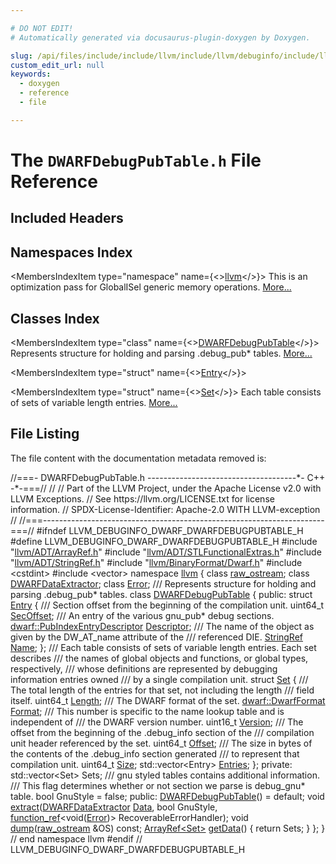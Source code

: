 ```yaml
---

# DO NOT EDIT!
# Automatically generated via docusaurus-plugin-doxygen by Doxygen.

slug: /api/files/include/include/llvm/include/llvm/debuginfo/include/llvm/debuginfo/dwarf/dwarfdebugpubtable-h
custom_edit_url: null
keywords:
  - doxygen
  - reference
  - file

---
```





# The `DWARFDebugPubTable.h` File Reference

<DoxygenPage pluginConfig={pluginConfig}>



## Included Headers

<IncludesList>
<IncludesListItem
  filePath="llvm/ADT/ArrayRef.h"
  permalink="/docs/api/files/include/include/llvm/include/llvm/adt/arrayref-h"
  isLocal="true" />
<IncludesListItem
  filePath="llvm/ADT/STLFunctionalExtras.h"
  permalink="/docs/api/files/include/include/llvm/include/llvm/adt/stlfunctionalextras-h"
  isLocal="true" />
<IncludesListItem
  filePath="llvm/ADT/StringRef.h"
  permalink="/docs/api/files/include/include/llvm/include/llvm/adt/stringref-h"
  isLocal="true" />
<IncludesListItem
  filePath="llvm/BinaryFormat/Dwarf.h"
  permalink="/docs/api/files/include/include/llvm/include/llvm/binaryformat/dwarf-h"
  isLocal="true" />
<IncludesListItem
  filePath="cstdint"
  permalink=""
  isLocal="false" />
<IncludesListItem
  filePath="vector"
  permalink=""
  isLocal="false" />
</IncludesList>

## Namespaces Index

<MembersIndex>

<MembersIndexItem
  type="namespace"
  name={<><a href="/docs/api/namespaces/llvm">llvm</a></>}>
This is an optimization pass for GlobalISel generic memory operations. <a href="/docs/api/namespaces/llvm/#details">More...</a>
</MembersIndexItem>

</MembersIndex>

## Classes Index

<MembersIndex>

<MembersIndexItem
  type="class"
  name={<><a href="/docs/api/classes/llvm/dwarfdebugpubtable">DWARFDebugPubTable</a></>}>
Represents structure for holding and parsing .debug&#95;pub&#42; tables. <a href="/docs/api/classes/llvm/dwarfdebugpubtable/#details">More...</a>
</MembersIndexItem>

<MembersIndexItem
  type="struct"
  name={<><a href="/docs/api/structs/llvm/dwarfdebugpubtable/entry">Entry</a></>}>
</MembersIndexItem>

<MembersIndexItem
  type="struct"
  name={<><a href="/docs/api/structs/llvm/dwarfdebugpubtable/set">Set</a></>}>
Each table consists of sets of variable length entries. <a href="/docs/api/structs/llvm/dwarfdebugpubtable/set/#details">More...</a>
</MembersIndexItem>

</MembersIndex>


## File Listing

The file content with the documentation metadata removed is:

<ProgramListing>

<Link id="l00001" /><CodeLine lineNumber="1"><Highlight kind="comment">//===- DWARFDebugPubTable.h -------------------------------------&#42;- C++ -&#42;-===//</Highlight><Highlight kind="normal"></Highlight></CodeLine>
<Link id="l00002" /><CodeLine lineNumber="2"><Highlight kind="normal"></Highlight><Highlight kind="comment">//</Highlight><Highlight kind="normal"></Highlight></CodeLine>
<Link id="l00003" /><CodeLine lineNumber="3"><Highlight kind="normal"></Highlight><Highlight kind="comment">// Part of the LLVM Project, under the Apache License v2.0 with LLVM Exceptions.</Highlight><Highlight kind="normal"></Highlight></CodeLine>
<Link id="l00004" /><CodeLine lineNumber="4"><Highlight kind="normal"></Highlight><Highlight kind="comment">// See https://llvm.org/LICENSE.txt for license information.</Highlight><Highlight kind="normal"></Highlight></CodeLine>
<Link id="l00005" /><CodeLine lineNumber="5"><Highlight kind="normal"></Highlight><Highlight kind="comment">// SPDX-License-Identifier: Apache-2.0 WITH LLVM-exception</Highlight><Highlight kind="normal"></Highlight></CodeLine>
<Link id="l00006" /><CodeLine lineNumber="6"><Highlight kind="normal"></Highlight><Highlight kind="comment">//</Highlight><Highlight kind="normal"></Highlight></CodeLine>
<Link id="l00007" /><CodeLine lineNumber="7"><Highlight kind="normal"></Highlight><Highlight kind="comment">//===----------------------------------------------------------------------===//</Highlight><Highlight kind="normal"></Highlight></CodeLine>
<Link id="l00008" /><CodeLine lineNumber="8"><Highlight kind="normal"></Highlight></CodeLine>
<Link id="l00009" /><CodeLine lineNumber="9"><Highlight kind="normal"></Highlight><Highlight kind="preprocessor">#ifndef LLVM&#95;DEBUGINFO&#95;DWARF&#95;DWARFDEBUGPUBTABLE&#95;H</Highlight><Highlight kind="normal"></Highlight></CodeLine>
<Link id="l00010" /><CodeLine lineNumber="10"><Highlight kind="normal"></Highlight><Highlight kind="preprocessor">#define LLVM&#95;DEBUGINFO&#95;DWARF&#95;DWARFDEBUGPUBTABLE&#95;H</Highlight><Highlight kind="normal"></Highlight></CodeLine>
<Link id="l00011" /><CodeLine lineNumber="11"><Highlight kind="normal"></Highlight></CodeLine>
<Link id="l00012" /><CodeLine lineNumber="12"><Highlight kind="normal"></Highlight><Highlight kind="preprocessor">#include &quot;<a href="/docs/api/files/include/include/llvm/include/llvm/adt/arrayref-h">llvm/ADT/ArrayRef.h</a>&quot;</Highlight><Highlight kind="normal"></Highlight></CodeLine>
<Link id="l00013" /><CodeLine lineNumber="13"><Highlight kind="normal"></Highlight><Highlight kind="preprocessor">#include &quot;<a href="/docs/api/files/include/include/llvm/include/llvm/adt/stlfunctionalextras-h">llvm/ADT/STLFunctionalExtras.h</a>&quot;</Highlight><Highlight kind="normal"></Highlight></CodeLine>
<Link id="l00014" /><CodeLine lineNumber="14"><Highlight kind="normal"></Highlight><Highlight kind="preprocessor">#include &quot;<a href="/docs/api/files/include/include/llvm/include/llvm/adt/stringref-h">llvm/ADT/StringRef.h</a>&quot;</Highlight><Highlight kind="normal"></Highlight></CodeLine>
<Link id="l00015" /><CodeLine lineNumber="15"><Highlight kind="normal"></Highlight><Highlight kind="preprocessor">#include &quot;<a href="/docs/api/files/include/include/llvm/include/llvm/binaryformat/dwarf-h">llvm/BinaryFormat/Dwarf.h</a>&quot;</Highlight><Highlight kind="normal"></Highlight></CodeLine>
<Link id="l00016" /><CodeLine lineNumber="16"><Highlight kind="normal"></Highlight><Highlight kind="preprocessor">#include &lt;cstdint&gt;</Highlight><Highlight kind="normal"></Highlight></CodeLine>
<Link id="l00017" /><CodeLine lineNumber="17"><Highlight kind="normal"></Highlight><Highlight kind="preprocessor">#include &lt;vector&gt;</Highlight><Highlight kind="normal"></Highlight></CodeLine>
<Link id="l00018" /><CodeLine lineNumber="18"><Highlight kind="normal"></Highlight></CodeLine>
<Link id="l00019" /><CodeLine lineNumber="19"><Highlight kind="normal"></Highlight><Highlight kind="keyword">namespace </Highlight><Highlight kind="normal"><a href="/docs/api/namespaces/llvm">llvm</a> &#123;</Highlight></CodeLine>
<Link id="l00020" /><CodeLine lineNumber="20"><Highlight kind="normal"></Highlight></CodeLine>
<Link id="l00021" /><CodeLine lineNumber="21"><Highlight kind="normal"></Highlight><Highlight kind="keyword">class </Highlight><Highlight kind="normal"><a href="/docs/api/classes/llvm/raw-ostream">raw&#95;ostream</a>;</Highlight></CodeLine>
<Link id="l00022" /><CodeLine lineNumber="22"><Highlight kind="normal"></Highlight><Highlight kind="keyword">class </Highlight><Highlight kind="normal"><a href="/docs/api/classes/llvm/dwarfdataextractor">DWARFDataExtractor</a>;</Highlight></CodeLine>
<Link id="l00023" /><CodeLine lineNumber="23"><Highlight kind="normal"></Highlight><Highlight kind="keyword">class </Highlight><Highlight kind="normal"><a href="/docs/api/classes/llvm/error">Error</a>;</Highlight></CodeLine>
<Link id="l00024" /><CodeLine lineNumber="24"><Highlight kind="normal"></Highlight><Highlight kind="comment"></Highlight></CodeLine>
<Link id="l00025" /><CodeLine lineNumber="25"><Highlight kind="comment">/// Represents structure for holding and parsing .debug&#95;pub&#42; tables.</Highlight><Highlight kind="normal"></Highlight></CodeLine>
<Link id="l00026" /><CodeLine lineNumber="26" lineLink="/docs/api/classes/llvm/dwarfdebugpubtable"><Highlight kind="normal"></Highlight><Highlight kind="keyword">class </Highlight><Highlight kind="normal"><a href="/docs/api/classes/llvm/dwarfdebugpubtable/#a2e3d6be981128bf8e0a6218e92dedb0e">DWARFDebugPubTable</a> &#123;</Highlight></CodeLine>
<Link id="l00027" /><CodeLine lineNumber="27"><Highlight kind="normal"></Highlight><Highlight kind="keyword">public</Highlight><Highlight kind="normal">:</Highlight></CodeLine>
<Link id="l00028" /><CodeLine lineNumber="28" lineLink="/docs/api/structs/llvm/dwarfdebugpubtable/entry"><Highlight kind="normal">  </Highlight><Highlight kind="keyword">struct </Highlight><Highlight kind="normal"><a href="/docs/api/structs/llvm/dwarfdebugpubtable/entry">Entry</a> &#123;</Highlight><Highlight kind="comment"></Highlight></CodeLine>
<Link id="l00029" /><CodeLine lineNumber="29"><Highlight kind="comment">    /// Section offset from the beginning of the compilation unit.</Highlight><Highlight kind="normal"></Highlight></CodeLine>
<Link id="l00030" /><CodeLine lineNumber="30" lineLink="/docs/api/structs/llvm/dwarfdebugpubtable/entry/#accb09cf3ae124ffbd4d53e21f48b81be"><Highlight kind="normal">    uint64&#95;t <a href="/docs/api/structs/llvm/dwarfdebugpubtable/entry/#accb09cf3ae124ffbd4d53e21f48b81be">SecOffset</a>;</Highlight></CodeLine>
<Link id="l00031" /><CodeLine lineNumber="31"><Highlight kind="normal"></Highlight><Highlight kind="comment"></Highlight></CodeLine>
<Link id="l00032" /><CodeLine lineNumber="32"><Highlight kind="comment">    /// An entry of the various gnu&#95;pub&#42; debug sections.</Highlight><Highlight kind="normal"></Highlight></CodeLine>
<Link id="l00033" /><CodeLine lineNumber="33" lineLink="/docs/api/structs/llvm/dwarfdebugpubtable/entry/#aeaa1998f610134f94bc7bbe464b08602"><Highlight kind="normal">    <a href="/docs/api/structs/llvm/dwarf/pubindexentrydescriptor">dwarf::PubIndexEntryDescriptor</a> <a href="/docs/api/structs/llvm/dwarfdebugpubtable/entry/#aeaa1998f610134f94bc7bbe464b08602">Descriptor</a>;</Highlight></CodeLine>
<Link id="l00034" /><CodeLine lineNumber="34"><Highlight kind="normal"></Highlight><Highlight kind="comment"></Highlight></CodeLine>
<Link id="l00035" /><CodeLine lineNumber="35"><Highlight kind="comment">    /// The name of the object as given by the DW&#95;AT&#95;name attribute of the</Highlight></CodeLine>
<Link id="l00036" /><CodeLine lineNumber="36"><Highlight kind="comment">    /// referenced DIE.</Highlight><Highlight kind="normal"></Highlight></CodeLine>
<Link id="l00037" /><CodeLine lineNumber="37" lineLink="/docs/api/structs/llvm/dwarfdebugpubtable/entry/#ade6a5653d28387ba63a626ee990feb37"><Highlight kind="normal">    <a href="/docs/api/classes/llvm/stringref">StringRef</a> <a href="/docs/api/structs/llvm/dwarfdebugpubtable/entry/#ade6a5653d28387ba63a626ee990feb37">Name</a>;</Highlight></CodeLine>
<Link id="l00038" /><CodeLine lineNumber="38"><Highlight kind="normal">  &#125;;</Highlight></CodeLine>
<Link id="l00039" /><CodeLine lineNumber="39"><Highlight kind="normal"></Highlight><Highlight kind="comment"></Highlight></CodeLine>
<Link id="l00040" /><CodeLine lineNumber="40"><Highlight kind="comment">  /// Each table consists of sets of variable length entries. Each set describes</Highlight></CodeLine>
<Link id="l00041" /><CodeLine lineNumber="41"><Highlight kind="comment">  /// the names of global objects and functions, or global types, respectively,</Highlight></CodeLine>
<Link id="l00042" /><CodeLine lineNumber="42"><Highlight kind="comment">  /// whose definitions are represented by debugging information entries owned</Highlight></CodeLine>
<Link id="l00043" /><CodeLine lineNumber="43"><Highlight kind="comment">  /// by a single compilation unit.</Highlight><Highlight kind="normal"></Highlight></CodeLine>
<Link id="l00044" /><CodeLine lineNumber="44" lineLink="/docs/api/structs/llvm/dwarfdebugpubtable/set"><Highlight kind="normal">  </Highlight><Highlight kind="keyword">struct </Highlight><Highlight kind="normal"><a href="/docs/api/structs/llvm/dwarfdebugpubtable/set">Set</a> &#123;</Highlight><Highlight kind="comment"></Highlight></CodeLine>
<Link id="l00045" /><CodeLine lineNumber="45"><Highlight kind="comment">    /// The total length of the entries for that set, not including the length</Highlight></CodeLine>
<Link id="l00046" /><CodeLine lineNumber="46"><Highlight kind="comment">    /// field itself.</Highlight><Highlight kind="normal"></Highlight></CodeLine>
<Link id="l00047" /><CodeLine lineNumber="47" lineLink="/docs/api/structs/llvm/dwarfdebugpubtable/set/#a279f88f406170cef2d80d6296a0cdbf8"><Highlight kind="normal">    uint64&#95;t <a href="/docs/api/structs/llvm/dwarfdebugpubtable/set/#a279f88f406170cef2d80d6296a0cdbf8">Length</a>;</Highlight></CodeLine>
<Link id="l00048" /><CodeLine lineNumber="48"><Highlight kind="normal"></Highlight><Highlight kind="comment"></Highlight></CodeLine>
<Link id="l00049" /><CodeLine lineNumber="49"><Highlight kind="comment">    /// The DWARF format of the set.</Highlight><Highlight kind="normal"></Highlight></CodeLine>
<Link id="l00050" /><CodeLine lineNumber="50" lineLink="/docs/api/structs/llvm/dwarfdebugpubtable/set/#a6ee0ea66e66bfbc0aaa48ae4f408638b"><Highlight kind="normal">    <a href="/docs/api/namespaces/llvm/dwarf/#a79a43a947d26afb3f2a388f2f7a3a8c8">dwarf::DwarfFormat</a> <a href="/docs/api/structs/llvm/dwarfdebugpubtable/set/#a6ee0ea66e66bfbc0aaa48ae4f408638b">Format</a>;</Highlight></CodeLine>
<Link id="l00051" /><CodeLine lineNumber="51"><Highlight kind="normal"></Highlight><Highlight kind="comment"></Highlight></CodeLine>
<Link id="l00052" /><CodeLine lineNumber="52"><Highlight kind="comment">    /// This number is specific to the name lookup table and is independent of</Highlight></CodeLine>
<Link id="l00053" /><CodeLine lineNumber="53"><Highlight kind="comment">    /// the DWARF version number.</Highlight><Highlight kind="normal"></Highlight></CodeLine>
<Link id="l00054" /><CodeLine lineNumber="54" lineLink="/docs/api/structs/llvm/dwarfdebugpubtable/set/#aef73b42b6bfd81240536c89ec9d9172c"><Highlight kind="normal">    uint16&#95;t <a href="/docs/api/structs/llvm/dwarfdebugpubtable/set/#aef73b42b6bfd81240536c89ec9d9172c">Version</a>;</Highlight></CodeLine>
<Link id="l00055" /><CodeLine lineNumber="55"><Highlight kind="normal"></Highlight><Highlight kind="comment"></Highlight></CodeLine>
<Link id="l00056" /><CodeLine lineNumber="56"><Highlight kind="comment">    /// The offset from the beginning of the .debug&#95;info section of the</Highlight></CodeLine>
<Link id="l00057" /><CodeLine lineNumber="57"><Highlight kind="comment">    /// compilation unit header referenced by the set.</Highlight><Highlight kind="normal"></Highlight></CodeLine>
<Link id="l00058" /><CodeLine lineNumber="58" lineLink="/docs/api/structs/llvm/dwarfdebugpubtable/set/#a3b8d425362d21bbb5e355624495ef2a1"><Highlight kind="normal">    uint64&#95;t <a href="/docs/api/structs/llvm/dwarfdebugpubtable/set/#a3b8d425362d21bbb5e355624495ef2a1">Offset</a>;</Highlight></CodeLine>
<Link id="l00059" /><CodeLine lineNumber="59"><Highlight kind="normal"></Highlight><Highlight kind="comment"></Highlight></CodeLine>
<Link id="l00060" /><CodeLine lineNumber="60"><Highlight kind="comment">    /// The size in bytes of the contents of the .debug&#95;info section generated</Highlight></CodeLine>
<Link id="l00061" /><CodeLine lineNumber="61"><Highlight kind="comment">    /// to represent that compilation unit.</Highlight><Highlight kind="normal"></Highlight></CodeLine>
<Link id="l00062" /><CodeLine lineNumber="62" lineLink="/docs/api/structs/llvm/dwarfdebugpubtable/set/#ad0e76ecb4b6207b979c7d2ecac9d06d5"><Highlight kind="normal">    uint64&#95;t <a href="/docs/api/structs/llvm/dwarfdebugpubtable/set/#ad0e76ecb4b6207b979c7d2ecac9d06d5">Size</a>;</Highlight></CodeLine>
<Link id="l00063" /><CodeLine lineNumber="63"><Highlight kind="normal"></Highlight></CodeLine>
<Link id="l00064" /><CodeLine lineNumber="64" lineLink="/docs/api/structs/llvm/dwarfdebugpubtable/set/#a7f839cd510bd2e16a32556f66fbf1036"><Highlight kind="normal">    std::vector&lt;Entry&gt; <a href="/docs/api/structs/llvm/dwarfdebugpubtable/set/#a7f839cd510bd2e16a32556f66fbf1036">Entries</a>;</Highlight></CodeLine>
<Link id="l00065" /><CodeLine lineNumber="65"><Highlight kind="normal">  &#125;;</Highlight></CodeLine>
<Link id="l00066" /><CodeLine lineNumber="66"><Highlight kind="normal"></Highlight></CodeLine>
<Link id="l00067" /><CodeLine lineNumber="67"><Highlight kind="normal"></Highlight><Highlight kind="keyword">private</Highlight><Highlight kind="normal">:</Highlight></CodeLine>
<Link id="l00068" /><CodeLine lineNumber="68"><Highlight kind="normal">  std::vector&lt;Set&gt; Sets;</Highlight></CodeLine>
<Link id="l00069" /><CodeLine lineNumber="69"><Highlight kind="normal"></Highlight><Highlight kind="comment"></Highlight></CodeLine>
<Link id="l00070" /><CodeLine lineNumber="70"><Highlight kind="comment">  /// gnu styled tables contains additional information.</Highlight></CodeLine>
<Link id="l00071" /><CodeLine lineNumber="71"><Highlight kind="comment">  /// This flag determines whether or not section we parse is debug&#95;gnu&#42; table.</Highlight><Highlight kind="normal"></Highlight></CodeLine>
<Link id="l00072" /><CodeLine lineNumber="72"><Highlight kind="normal">  </Highlight><Highlight kind="keywordtype">bool</Highlight><Highlight kind="normal"> GnuStyle = </Highlight><Highlight kind="keyword">false</Highlight><Highlight kind="normal">;</Highlight></CodeLine>
<Link id="l00073" /><CodeLine lineNumber="73"><Highlight kind="normal"></Highlight></CodeLine>
<Link id="l00074" /><CodeLine lineNumber="74"><Highlight kind="normal"></Highlight><Highlight kind="keyword">public</Highlight><Highlight kind="normal">:</Highlight></CodeLine>
<Link id="l00075" /><CodeLine lineNumber="75" lineLink="/docs/api/classes/llvm/dwarfdebugpubtable/#a2e3d6be981128bf8e0a6218e92dedb0e"><Highlight kind="normal">  <a href="/docs/api/classes/llvm/dwarfdebugpubtable/#a2e3d6be981128bf8e0a6218e92dedb0e">DWARFDebugPubTable</a>() = </Highlight><Highlight kind="keywordflow">default</Highlight><Highlight kind="normal">;</Highlight></CodeLine>
<Link id="l00076" /><CodeLine lineNumber="76"><Highlight kind="normal"></Highlight></CodeLine>
<Link id="l00077" /><CodeLine lineNumber="77"><Highlight kind="normal">  </Highlight><Highlight kind="keywordtype">void</Highlight><Highlight kind="normal"> <a href="/docs/api/files/lib/lib/transforms/lib/transforms/ipo/loopextractor-cpp/#a84dff14934298a71113ab11312c243f6">extract</a>(<a href="/docs/api/classes/llvm/dwarfdataextractor">DWARFDataExtractor</a> <a href="/docs/api/namespaces/llvm/#aa20539e89704d20b98b97e9c3feac934">Data</a>, </Highlight><Highlight kind="keywordtype">bool</Highlight><Highlight kind="normal"> GnuStyle,</Highlight></CodeLine>
<Link id="l00078" /><CodeLine lineNumber="78"><Highlight kind="normal">               <a href="/docs/api/classes/llvm/function-ref">function&#95;ref</a>&lt;</Highlight><Highlight kind="keywordtype">void</Highlight><Highlight kind="normal">(<a href="/docs/api/classes/llvm/error">Error</a>)&gt; RecoverableErrorHandler);</Highlight></CodeLine>
<Link id="l00079" /><CodeLine lineNumber="79"><Highlight kind="normal"></Highlight></CodeLine>
<Link id="l00080" /><CodeLine lineNumber="80"><Highlight kind="normal">  </Highlight><Highlight kind="keywordtype">void</Highlight><Highlight kind="normal"> <a href="/docs/api/classes/llvm/dwarfdebugpubtable/#a2d35cbb8144f97cd0811de3487719084">dump</a>(<a href="/docs/api/classes/llvm/raw-ostream">raw&#95;ostream</a> &amp;OS) </Highlight><Highlight kind="keyword">const</Highlight><Highlight kind="normal">;</Highlight></CodeLine>
<Link id="l00081" /><CodeLine lineNumber="81"><Highlight kind="normal"></Highlight></CodeLine>
<Link id="l00082" /><CodeLine lineNumber="82" lineLink="/docs/api/classes/llvm/dwarfdebugpubtable/#ad697ecc9f169abe819dae0b2b37c8000"><Highlight kind="normal">  <a href="/docs/api/classes/llvm/arrayref">ArrayRef&lt;Set&gt;</a> <a href="/docs/api/classes/llvm/dwarfdebugpubtable/#ad697ecc9f169abe819dae0b2b37c8000">getData</a>() &#123; </Highlight><Highlight kind="keywordflow">return</Highlight><Highlight kind="normal"> Sets; &#125;</Highlight></CodeLine>
<Link id="l00083" /><CodeLine lineNumber="83"><Highlight kind="normal">&#125;;</Highlight></CodeLine>
<Link id="l00084" /><CodeLine lineNumber="84"><Highlight kind="normal"></Highlight></CodeLine>
<Link id="l00085" /><CodeLine lineNumber="85"><Highlight kind="normal">&#125; </Highlight><Highlight kind="comment">// end namespace llvm</Highlight><Highlight kind="normal"></Highlight></CodeLine>
<Link id="l00086" /><CodeLine lineNumber="86"><Highlight kind="normal"></Highlight></CodeLine>
<Link id="l00087" /><CodeLine lineNumber="87"><Highlight kind="normal"></Highlight><Highlight kind="preprocessor">#endif </Highlight><Highlight kind="comment">// LLVM&#95;DEBUGINFO&#95;DWARF&#95;DWARFDEBUGPUBTABLE&#95;H</Highlight><Highlight kind="normal"></Highlight></CodeLine>

</ProgramListing>


</DoxygenPage>
